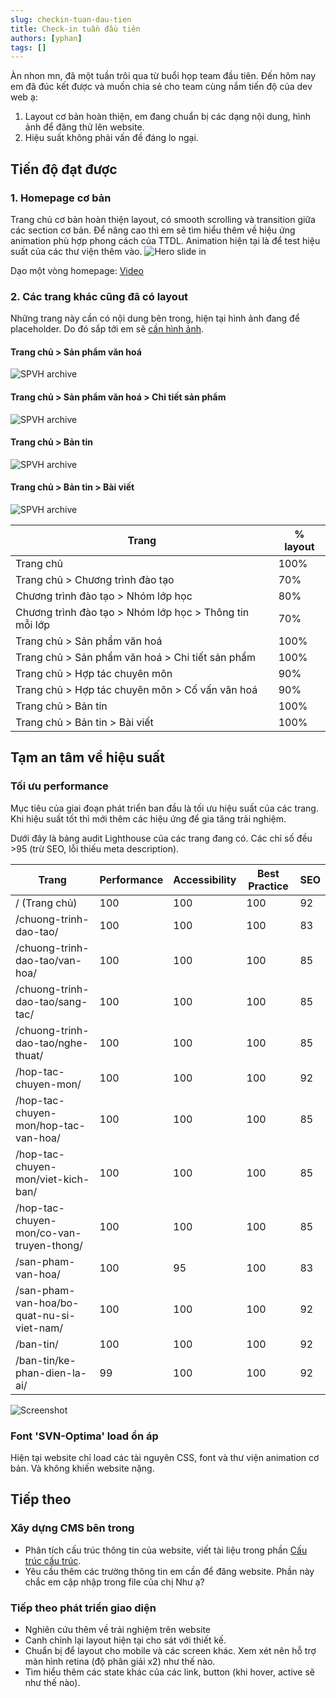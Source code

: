 ```yaml
---
slug: checkin-tuan-dau-tien
title: Check-in tuần đầu tiên
authors: [yphan]
tags: []
---
```


Àn nhon mn, đã một tuần trôi qua từ buổi họp team đầu tiên. Đến hôm nay em đã đúc kết được và muốn chia sẻ cho team cùng nắm tiến độ của dev web ạ:

1. Layout cơ bản hoàn thiện, em đang chuẩn bị các dạng nội dung, hình ảnh để đăng thử lên website.
2. Hiệu suất không phải vấn đề đáng lo ngại.

## Tiến độ đạt được

### 1. Homepage cơ bản

Trang chủ cơ bản hoàn thiện layout, có smooth scrolling và transition giữa các section cơ bản. Để nâng cao thì em sẽ tìm hiểu thêm về hiệu ứng animation phù hợp phong cách của TTDL. Animation hiện tại là để test hiệu suất của các thư viện thêm vào.
![Hero slide in](homepage-hero-slide-in.gif)

Dạo một vòng homepage:
[Video](https://vimeo.com/1092736983?share=copy)


### 2. Các trang khác cũng đã có layout

Những trang này cần có nội dung bên trong, hiện tại hình ảnh đang để placeholder. Do đó sắp tới em sẽ [cần hình ảnh](#1-hình-ảnh).

#### Trang chủ > Sản phẩm văn hoá
![SPVH archive](screencapture-localhost-10119-san-pham-van-hoa-2025-06-12-20_45_07.png)

#### Trang chủ > Sản phẩm văn hoá > Chi tiết sản phẩm
![SPVH archive](screencapture-localhost-10119-san-pham-van-hoa-tron-bo-san-pham-ve-dep-cua-tieng-viet-2025-06-12-20_45_43.png)

#### Trang chủ  >  Bản tin
![SPVH archive](screencapture-localhost-10119-ban-tin-2025-06-12-20_45_59.png)

#### Trang chủ  >  Bản tin  >  Bài viết
![SPVH archive](screencapture-localhost-10119-ban-tin-ke-phan-dien-la-ai-2025-06-12-20_46_19.png)


| Trang                                                   | % layout |
| ------------------------------------------------------- | -------- |
| Trang chủ                                               | 100%     |
| Trang chủ > Chương trình đào tạo                        | 70%      |
| Chương trình đào tạo > Nhóm lớp học                     | 80%      |
| Chương trình đào tạo > Nhóm lớp học > Thông tin mỗi lớp | 70%      |
| Trang chủ > Sản phẩm văn hoá                            | 100%      |
| Trang chủ > Sản phẩm văn hoá > Chi tiết sản phẩm        | 100%      |
| Trang chủ > Hợp tác chuyên môn                          | 90%      |
| Trang chủ > Hợp tác chuyên môn > Cố vấn văn hoá         | 90%      |
| Trang chủ > Bản tin                                     | 100%     |
| Trang chủ > Bản tin > Bài viết                          | 100%      |


## Tạm an tâm về hiệu suất

### Tối ưu performance

Mục tiêu của giai đoạn phát triển ban đầu là tối ưu hiệu suất của các trang. Khi hiệu suất tốt thì mới thêm các hiệu ứng để gia tăng trải nghiệm.

Dưới đây là bảng audit Lighthouse của các trang đang có. Các chỉ số đều >95 (trừ SEO, lỗi thiếu meta description).

| Trang                                     | Performance | Accessibility | Best Practice | SEO |
| ----------------------------------------- | ----------- | ------------- | ------------- | --- |
| / (Trang chủ)                             | 100         | 100           | 100           | 92  |
| /chuong-trinh-dao-tao/                    | 100         | 100           | 100           | 83  |
| /chuong-trinh-dao-tao/van-hoa/            | 100         | 100           | 100           | 85  |
| /chuong-trinh-dao-tao/sang-tac/           | 100         | 100           | 100           | 85  |
| /chuong-trinh-dao-tao/nghe-thuat/         | 100         | 100           | 100           | 85  |
| /hop-tac-chuyen-mon/                      | 100         | 100           | 100           | 92  |
| /hop-tac-chuyen-mon/hop-tac-van-hoa/      | 100         | 100           | 100           | 85  |
| /hop-tac-chuyen-mon/viet-kich-ban/        | 100         | 100           | 100           | 85  |
| /hop-tac-chuyen-mon/co-van-truyen-thong/  | 100         | 100           | 100           | 85  |
| /san-pham-van-hoa/                        | 100         | 95            | 100           | 83  |
| /san-pham-van-hoa/bo-quat-nu-si-viet-nam/ | 100         | 100           | 100           | 92  |
| /ban-tin/                                 | 100         | 100           | 100           | 92  |
| /ban-tin/ke-phan-dien-la-ai/              | 99          | 100           | 100           | 92  |

![Screenshot](2025-06-12-16-49-22.png)

### Font 'SVN-Optima' load ổn áp

Hiện tại website chỉ load các tài nguyên CSS, font và thư viện animation cơ bản. Và không khiến website nặng.

## Tiếp theo

### Xây dựng CMS bên trong

- Phân tích cấu trúc thông tin của website, viết tài liệu trong phần [Cấu trúc cấu trúc](/docs/intro).
- Yêu cầu thêm các trường thông tin em cần để đăng website. Phần này chắc em cập nhập trong file của chị Như ạ?

### Tiếp theo phát triển giao diện

- Nghiên cứu thêm về trải nghiệm trên website
- Canh chỉnh lại layout hiện tại cho sát với thiết kế.
- Chuẩn bị để layout cho mobile và các screen khác. Xem xét nên hỗ trợ màn hình retina (độ phân giải x2) như thế nào.
- Tìm hiểu thêm các state khác của các link, button (khi hover, active sẽ như thế nào).
